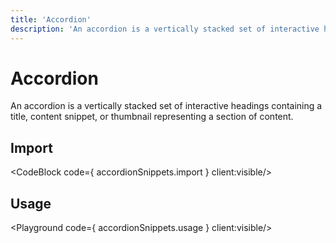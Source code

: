 ```yaml
---
title: 'Accordion'
description: 'An accordion is a vertically stacked set of interactive headings containing a title, content snippet, or thumbnail representing a section of content.'
---
```


# Accordion

An accordion is a vertically stacked set of interactive headings containing a title, content snippet, or thumbnail representing a section of content.

## Import
<CodeBlock code={ accordionSnippets.import } client:visible/>

## Usage
<Playground code={ accordionSnippets.usage } client:visible/>

